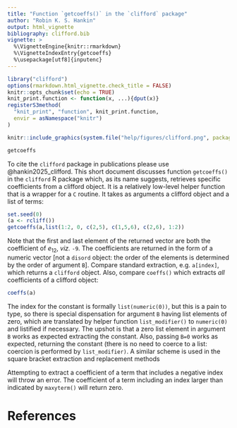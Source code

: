 ```yaml
---
title: "Function `getcoeffs()` in the `clifford` package"
author: "Robin K. S. Hankin"
output: html_vignette
bibliography: clifford.bib
vignette: >
  %\VignetteEngine{knitr::rmarkdown}
  %\VignetteIndexEntry{getcoeffs}
  %\usepackage[utf8]{inputenc}
---
```

 

```r
library("clifford")
options(rmarkdown.html_vignette.check_title = FALSE)
knitr::opts_chunk$set(echo = TRUE)
knit_print.function <- function(x, ...){dput(x)}
registerS3method(
  "knit_print", "function", knit_print.function,
  envir = asNamespace("knitr")
)
```

```r
knitr::include_graphics(system.file("help/figures/clifford.png", package = "clifford"))
```

```r
getcoeffs
```

To cite the `clifford` package in publications please use
@hankin2025_clifford.  This short document discusses function
`getcoeffs()` in the `clifford` R package which, as its name suggests,
retrieves specific coefficients from a clifford object.  It is a
relatively low-level helper function that is a wrapper for a `C`
routine.  It takes as arguments a clifford object and a list of terms:

```r
set.seed(0)
(a <- rcliff())
getcoeffs(a,list(1:2, 0, c(2,5), c(1,5,6), c(2,6), 1:2))
```

Note that the first and last element of the returned vector are both
the coefficient of $e_{12}$, _viz._ `-9`.  The coefficients are
returned in the form of a numeric vector [not a `disord` object: the
order of the elements is determined by the order of argument `B`].
Compare standard extraction, e.g. `a[index]`, which returns a
`clifford` object.  Also, compare `coeffs()` which extracts _all_
coefficients of a clifford object:

```r
coeffs(a)
```

The index for the constant is formally `list(numeric(0))`, but this is
a pain to type, so there is special dispensation for argument `B`
having list elements of zero, which are translated by helper function
`list_modifier()` to `numeric(0)` and listified if necessary.  The
upshot is that a zero list element in argument `B` works as expected
extracting the constant.  Also, passing `B=0` works as expected,
returning the constant (there is no need to coerce to a list: coercion
is performed by `list_modifier)`.  A similar scheme is used in the
square bracket extraction and replacement methods

Attempting to extract a coefficient of a term that includes a negative
index will throw an error.  The coefficient of a term including an
index larger than indicated by `maxyterm()` will return zero.

# References
